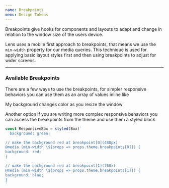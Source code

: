 ```yaml
---
name: Breakpoints
menu: Design Tokens
---
```



Breakpoints give hooks for components and layouts to adapt and change in relation to the window size of the users device.

Lens uses a mobile first approach to breakpoints, that means we use the `min-width` property for our media queries. This technique is used for applying basic layout styles first and then using breakpoints to adjust for wider screens.

---

### Available Breakpoints

<BreakpointTable />

There are a few ways to use the breakpoints, for simpler responsive behaviors you can use them as an array of values inline like

<Playground>
  <Box bg={['green', 'blue', 'red', 'purple']} p="xxlarge" color="white">
    My background changes color as you resize the window
  </Box>
</Playground>

Another option if you are writing more complex responsive behaviors you can access the breakpoints from the theme and use them a styled block

```typescript
const ResponsiveBox = styled(Box)`
  background: green;

// make the background red at breakpoint[0](480px)
@media (min-width \${props => props.theme.breakpoints[0]}) {
background: red;
}

// make the background red at breakpoint[1](768x)
@media (min-width \${props => props.theme.breakpoints[1]}) {
background: blue;
}
`
```
